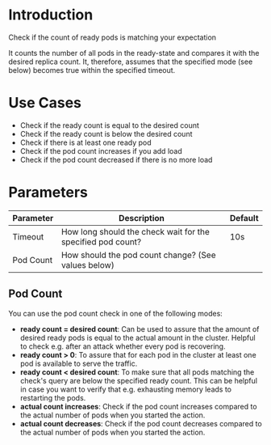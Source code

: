 # Introduction

Check if the count of ready pods is matching your expectation

It counts the number of all pods in the ready-state and compares it with the desired replica count. It, therefore, assumes that the specified mode (see below) becomes true within the specified timeout.

# Use Cases

 - Check if the ready count is equal to the desired count
 - Check if the ready count is below the desired count
 - Check if there is at least one ready pod
 - Check if the pod count increases if you add load
 - Check if the pod count decreased if there is no more load

# Parameters

| Parameter  | Description                                                         | Default |
|------------|---------------------------------------------------------------------|---------|
| Timeout    | How long should the check wait for the specified pod count?         | 10s     |
| Pod Count  | How should the pod count change? (See values below)                 |         |

## Pod Count

You can use the pod count check in one of the following modes:

- **ready count = desired count**: Can be used to assure that the amount of desired ready pods is equal to the actual amount in the cluster. Helpful to check e.g. after an attack whether every pod is recovering.
- **ready count > 0**: To assure that for each pod in the cluster at least one pod is available to serve the traffic.
- **ready count < desired count**: To make sure that all pods matching the check's query are below the specified ready count. This can be helpful in case you want to verify that e.g. exhausting memory leads to restarting the pods.
- **actual count increases**: Check if the pod count increases compared to the actual number of pods when you started the action.
- **actual count decreases**: Check if the pod count decreases compared to the actual number of pods when you started the action.